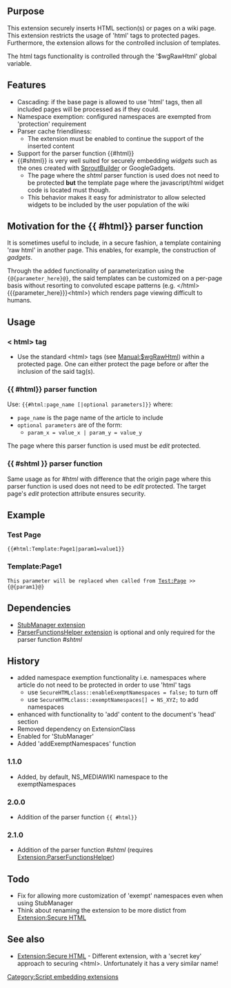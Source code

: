{{Extension
|name        = SecureHTML
|status      = stable
|type1       = tag
|type2       = user rights
|author      = [[user:jldupont|Jean-Lou Dupont]]
|image       =
|version     = 2.1.0
|update      =
|mediawiki   = 1.10, 1.11, 1.12
|download    = [http://mediawiki.googlecode.com/svn/trunk/extensions/SecureHTML/ SVN]
|readme      =
|changelog   = See SVN ($Id$)
|description = This extension securely inserts HTML section(s) or pages on a wiki page. 
|parameters  =
|rights      =
|example     =
}}
== Purpose==
This extension securely inserts HTML section(s) or pages on a wiki page. This extension restricts the usage of 'html' tags  to protected pages. Furthermore, the extension allows for the controlled inclusion of templates.

The html tags functionality is controlled through the '$wgRawHtml' global variable.

== Features ==
* Cascading: if the base page is allowed to use 'html' tags, then all included pages will be processed as if they could.
* Namespace exemption: configured namespaces are exempted from 'protection' requirement
* Parser cache friendliness: 
** The extension must be enabled to continue the support of the inserted content
* Support for the parser function <nowiki>{{#html}}</nowiki>
* <nowiki>{{#shtml}}</nowiki> is very well suited for securely embedding ''widgets'' such as the ones created with [http://http://www.sproutbuilder.com/ SproutBuilder] or GoogleGadgets.
** The page where the ''shtml'' parser function is used does not need to be protected '''but''' the template page where the javascript/html widget code is located must though.
** This behavior makes it easy for administrator to allow selected widgets to be included by the user population of the wiki

== Motivation for the {{ #html}} parser function ==
It is sometimes useful to include, in a secure fashion, a template containing 'raw html' in another page. This enables, for example, the construction of ''gadgets''.

Through the added functionality of parameterization using the <code>{@{parameter_here}@}</code>, the said templates can be customized on a per-page basis without resorting to convoluted escape patterns (e.g. <nowiki></html>{{{parameter_here}}}<html></nowiki>) which renders page viewing difficult to humans.

== Usage ==
=== < html> tag ===
* Use the standard <nowiki><html></nowiki> tags (see [[Manual:$wgRawHtml]]) within a protected page. One can either protect the page before or after the inclusion of the said tag(s).
=== {{ #html}} parser function ===
Use: <code>{{#html:page_name [|optional parameters]}}</code> where:
* <code>page_name</code> is the page name of the article to include
* <code>optional parameters</code> are of the form:
** <code>param_x = value_x | param_y = value_y </code>
The page where this parser function is used must be ''edit'' protected.

=== {{ #shtml }} parser function ===
Same usage as for ''#html'' with difference that the origin page where this parser function is used does not need to be ''edit'' protected. The target page's ''edit'' protection attribute ensures security.

== Example ==
=== Test Page ===
<code>{{#html:Template:Page1|param1=value1}}</code>
=== Template:Page1 ===
<code>This parameter will be replaced when called from [[Test:Page]] >> {@{param1}@}</code>

== Dependencies ==
* [[Extension:StubManager|StubManager extension]]
* [[Extension:ParserFunctionsHelper|ParserFunctionsHelper extension]] is optional and only required for the parser function ''#shtml''
{{Pear|SecureHTML}}

== History ==
* added namespace exemption functionality i.e. namespaces where article do not need to be protected in order to use 'html' tags
** use <code>SecureHTMLclass::enableExemptNamespaces = false; </code> to turn off
** use <code>SecureHTMLclass::exemptNamespaces[] = NS_XYZ; </code> to add namespaces
* enhanced with functionality to 'add' content to the document's 'head' section
* Removed dependency on ExtensionClass
* Enabled for 'StubManager'
* Added 'addExemptNamespaces' function
=== 1.1.0 ===
* Added, by default, NS_MEDIAWIKI namespace to the exemptNamespaces 
=== 2.0.0 ===
* Addition of the parser function <code>{{ #html}}</code>
=== 2.1.0 ===
* Addition of the parser function ''#shtml'' (requires [[Extension:ParserFunctionsHelper]])

== Todo ==
* Fix for allowing more customization of 'exempt' namespaces even when using StubManager
* Think about renaming the extension to be more distict from [[Extension:Secure HTML]]

==See also==
* [[Extension:Secure HTML]] - Different extension, with a 'secret key' approach to securing <nowiki><html></nowiki>. Unfortunately it has a very similar name! 

[[Category:Script embedding extensions]]